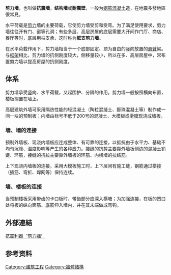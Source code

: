 {{Unreferenced|time=2021-06-25T04:32:12+00:00}}
'''剪力墙'''，也叫做'''抗震墙'''，'''结构墙'''或'''耐震壁'''，一般为[[钢筋混凝土|钢筋混凝土]]造，在地震多發地區很常見。

水平荷载是[[剪力|剪力]]墙的主要荷载，它使剪力墙受剪和受弯。为了满足使用要求，剪力墙往往开有门、窗等孔洞；有些多层、高层房屋的底层需要大开间作门厅、商店、餐厅等时，底层用柱支承，这时称为'''框支剪力墙'''。

在水平荷载作用下，剪力墙相当于一个底部固定、顶为自由的竖向放置的[[悬臂|悬臂]]梁。与[[框架|框架]]相比，剪力墙的抗侧刚度较大，侧移量较小，所以在多、高层房屋中，常布置剪力墙以提高房屋的抗侧刚度。

== 体系 ==
剪力墙承受竖向、水平荷载，又起围护、分隔的作用。剪力墙一般按照横向布置，楼板搁置在墙上。

高层建筑外墙可采用隔热性能的轻混凝土（陶粒混凝土、膨珠混凝土等）制作成一间一块的预制板；内墙由标号不低于200号的混凝土、大模板或滑膜现浇成墙板。

===墙、墙的连接===
预制外墙板、现浇内墙板应连成整体、有可靠的连接，以抵抗由于水平力、基础不均匀沉降、温度影响等产生的各种应力。接缝的抗剪主要靠外墙板侧边的混凝土销键、环筋，接缝的抗拉主要靠外墙板的环筋、内横墙的拉结筋。

上下现浇内墙板的连接，采用大模板施工时，上下层间有施工缝，钢筋通过搭接（插筋、弯折、焊网等）保持连续。

===墙、楼板的连接===
当预制楼板采用带齿的卡口板时，带齿部分应深入横塘；为加强连接，在板的凹口处将板的纵向面筋、底筋伸入墙内，并在其末端做成弯钩。

== 外部連結 ==
[http://www.twce.org.tw/info/%E6%8A%80%E5%B8%AB%E5%A0%B1/177-4-2.htm 抗震利器〝剪力牆〞] {{Wayback|url=http://www.twce.org.tw/info/%E6%8A%80%E5%B8%AB%E5%A0%B1/177-4-2.htm |date=20190904155810 }}

== 参考资料 ==
{{reflist}}

{{Earthquake}}
[[Category:建筑工程|Category:建筑工程]]
[[Category:牆體結構|Category:牆體結構]]